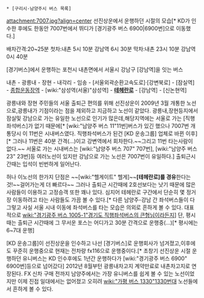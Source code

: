  * [구리시·남양주시 버스 목록]

attachment:7007.jpg?align=center
선진상운에서 운행하던 시절의 모습[* KD가 인수한 후에도 한동안 7007번에서 뛰디가 [경기광주 버스 6900|6900번]으로 이동했다.]

배차간격:20~25분
첫차:내촌 5시 10분 강남역 6시 30분
막차:내촌 23시 10분 강남역 0시 40분

[경기버스]에서 운행하는 포천시 내촌면에서 서울시 강남구 [강남역]을 잇는 버스

내촌 - 광릉내 - 장현 - 내각리 - 임송 - [서울외곽순환고속도로]·[강변북로] - [잠실역] - [[종합운동장역]] - [wiki:"삼성역(서울)"삼성역] - '''[[테헤란로]]''' - [강남역] - [신논현역]

광릉내와 장현 주민들의 서울 출퇴근 편의를 위해 선진상운이 2009년 3월 개통한 노선으로,광릉내가 기점이라는 점을 제외하고 지금하고 노선이 같았다. 광릉내,장현등지에서 잠실및 강남으로 가는 유일한 노선으로 인기가 많은데,해당지역에는 서울로 가는 [직행좌석버스]가 없기 때문에[* [wiki:"남양주 버스 11"11번]버스가 있긴 했으나 7007번 개통당시 이 11번은 시내버스였다. 직행좌석버스가 된건 [KD 운송그룹] 업체로 바뀐 이후][* 그러나 11번은 40분 간격(...)이고 강변역에서 회차한다.~~그리고 11번 타는사람이 없다.~~ 서울로 가는 시내버스는 [wiki:"남양주 버스 707" 707번], [wiki:"남양주 버스 23" 23번]등 여러노선이 있지만 강남으로 가는 노선은 7007번이 유일하다.] 출퇴근시간때는 입석이 빈번하게 일어난다.

허나 이노선의 한가지 단점은 ~~[wiki:"헬게이트" 헬게]~~'''[테헤란로]를 경유'''한다는 것!~~걸어가는게 더 빠르다~~ 그러나 출퇴근 시간때에 2호선보다는 낫기 때문에 많은 사람들이 이용하고 고정승객 또한 꽤나 있다. 심지어 테헤란로 구간에서 단순히 몇 정거장 이동하려고 타는 사람들도 가끔 볼 수 있다.[* 다른 남양주-강남 간 좌석버스들이 다 그렇고 사실 서울 시내 이동에 좌석버스를 타는 모습은 의외로 흔하게 볼 수 있다. 대표적으로 [[wiki:"경기광주 버스 1005-1"경기도 직행좌석버스의 큰형님]]이라든지] 단, 평시때는 출퇴근 시간때에 그 무서운 포스는 어디가고 30분 간격으로 운행중(...)[* 평시에는 6~7대 운행]

[KD 운송그룹]이 선진상운을 인수하고 나선 [경기버스]로 운행회사가 넘겨졌고,이후에도 꾸준히 운행중으로 현재는 전차량 fx116으로 운행중이다.[* 초창기 선진상운 시절 운행하던 유니버스는 KD 인수후에도 1년간 운행하다가 [wiki:"경기광주 버스 6900" 6900번]등으로 넘어갔다] 2012년 8월부턴 광릉내차고지 계약만료로 내촌차고지로 연장된다. FX 신차 구매 전까지 남양주에서는 가장 유니버스를 쉽게 볼 수 있는 노선이었지만 이제 진접 일대에서는 없어졌고 오히려 [[wiki:"가평 버스 1330"1330번대]] 노선들에서 흔하게 볼 수 있다.

